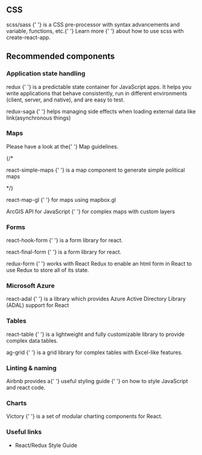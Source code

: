 
<Meta
  title="Getting started/Getting started/Recommended tools"
  subTitle="Guidelines & Recommendations"
/>

<h2>CSS</h2>
<p>
  <Link target="_blank" href="https://sass-lang.com">
    scss/sass
  </Link>{' '}
  is a CSS pre-processor with syntax advancements and variable, functions, etc.{' '}
  <Link
    target="_blank"
    href="https://create-react-app.dev/docs/adding-a-sass-stylesheet">
    Learn more
  </Link>{' '}
  about how to use scss with create-react-app.
</p>

<h2>Recommended components</h2>

<h3>Application state handling</h3>
<p>
  <Link target="_blank" href="https://redux.js.org">
    redux
  </Link>{' '}
  is a predictable state container for JavaScript apps. It helps you write
  applications that behave consistently, run in different environments (client,
  server, and native), and are easy to test.
</p>
<p>
  <Link target="_blank" href="https://github.com/redux-saga/redux-saga">
    redux-saga
  </Link>{' '}
  helps managing side effects when loading external data like link(asynchronous
  things)
</p>

<h3>Maps</h3>

<p>
  Please have a look at the{' '}
  <Link onClick={linkTo('Design|Guidelines', 'Maps')}>Map guidelines</Link>.
</p>
{/*<p>
<Link target="_blank" href="https://www.react-simple-maps.io">
react-simple-maps
</Link>{' '}
is a map component to generate simple political maps
</p>*/}
<p>
  <Link target="_blank" href="https://github.com/uber/react-map-gl">
    react-map-gl
  </Link>{' '}
  for maps using mapbox.gl
</p>

<p>
  <Link target="_blank" href="https://developers.arcgis.com/javascript">
    ArcGIS API for JavaScript
  </Link>{' '}
  for complex maps with custom layers
</p>

<h3>Forms</h3>
<p>
  <Link target="_blank" href="https://react-hook-form.com/">
    react-hook-form
  </Link>{' '}
  is a form library for react.
</p>
<p>
  <Link target="_blank" href="https://github.com/final-form/react-final-form">
    react-final-form
  </Link>{' '}
  is a form library for react.
</p>
<p style={{ textDecoration: 'line-through' }}>
  <Link target="_blank" href="https://github.com/erikras/redux-form">
    redux-form
  </Link>{' '}
  works with React Redux to enable an html form in React to use Redux to store
  all of its state.
</p>

<h3>Microsoft Azure</h3>
<p>
  <Link target="_blank" href="https://github.com/salvoravida/react-adal">
    react-adal
  </Link>{' '}
  is a library which provides Azure Active Directory Library (ADAL) support for
  React
</p>

<h3>Tables</h3>
<p>
  <Link target="_blank" href="https://github.com/react-tools/react-table">
    react-table
  </Link>{' '}
  is a lightweight and fully customizable library to provide complex data
  tables.
</p>
<p>
  <Link target="_blank" href="https://ag-grid.com">
    ag-grid
  </Link>{' '}
  is a grid library for complex tables with Excel-like features.
</p>

<h3>Linting & naming</h3>
<p>
  Airbnb provides a{' '}
  <Link target="_blank" href="https://github.com/airbnb/javascriptuseful">
    useful styling guide
  </Link>{' '}
  on how to style JavaScript and react code.
</p>

<h3>Charts</h3>
<p>
  <Link target="_blank" href="https://formidable.com/open-source/victory/">
    Victory
  </Link>{' '}
  is a set of modular charting components for React.
</p>

<h3>Useful links</h3>
<ul className="wfp--story__list">
  <li>
    <Link
      target="_blank"
      href="https://gist.github.com/datchley/4e0d05c526d532d1b05bf9b48b174faf">
      React/Redux Style Guide
    </Link>
  </li>
</ul>
